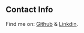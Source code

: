 ## Contact Info 

Find me on: [Github](https://github.com/SaibuluMollel?tab=overview&from=2024-04-01&to=2024-04-30) & [Linkdin](https://www.linkedin.com/in/saibulu-mollel-88ab83185/).